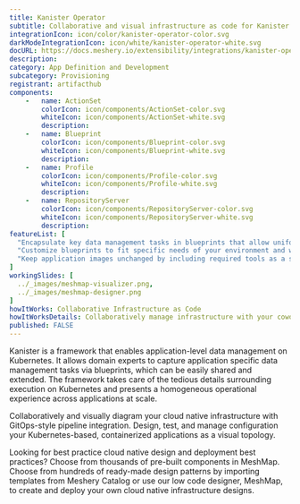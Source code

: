 ```yaml
---
title: Kanister Operator
subtitle: Collaborative and visual infrastructure as code for Kanister Operator
integrationIcon: icon/color/kanister-operator-color.svg
darkModeIntegrationIcon: icon/white/kanister-operator-white.svg
docURL: https://docs.meshery.io/extensibility/integrations/kanister-operator
description: 
category: App Definition and Development
subcategory: Provisioning
registrant: artifacthub
components: 
	-	name: ActionSet
		colorIcon: icon/components/ActionSet-color.svg
		whiteIcon: icon/components/ActionSet-white.svg
		description: 
	-	name: Blueprint
		colorIcon: icon/components/Blueprint-color.svg
		whiteIcon: icon/components/Blueprint-white.svg
		description: 
	-	name: Profile
		colorIcon: icon/components/Profile-color.svg
		whiteIcon: icon/components/Profile-white.svg
		description: 
	-	name: RepositoryServer
		colorIcon: icon/components/RepositoryServer-color.svg
		whiteIcon: icon/components/RepositoryServer-white.svg
		description: 
featureList: [
  "Encapsulate key data management tasks in blueprints that allow uniform operations at scale.",
  "Customize blueprints to fit specific needs of your environment and workload without starting from scratch.",
  "Keep application images unchanged by including required tools as a sidecar container or as a separate pod."
]
workingSlides: [
  ../_images/meshmap-visualizer.png,
  ../_images/meshmap-designer.png
]
howItWorks: Collaborative Infrastructure as Code
howItWorksDetails: Collaboratively manage infrastructure with your coworkers synchronously sharing the same designs.
published: FALSE
---
```

<p>
Kanister is a framework that enables application-level data management on Kubernetes. It allows domain experts to capture application specific data management tasks via blueprints, which can be easily shared and extended. The framework takes care of the tedious details surrounding execution on Kubernetes and presents a homogeneous operational experience across applications at scale.
</p>
<p>
    Collaboratively and visually diagram your cloud native infrastructure with GitOps-style pipeline integration. Design, test, and manage configuration your Kubernetes-based, containerized applications as a visual topology.
</p>
<p>
    Looking for best practice cloud native design and deployment best practices? Choose from thousands of pre-built components in MeshMap. Choose from hundreds of ready-made design patterns by importing templates from Meshery Catalog or use our low code designer, MeshMap, to create and deploy your own cloud native infrastructure designs.
</p>
